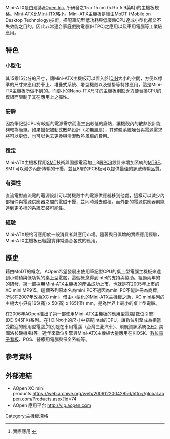Mini-ATX是由建碁[[AOpen|AOpen Inc.]] 所研發之15 x 15 cm (5.9 x 5.9英吋)的主機板規格。Mini-ATX比[[Mini-ITX|Mini-ITX]]略小。Mini-ATX主機板是經由MoDT (Mobile on Desktop Technology)技術，搭配筆記型低功耗與低廢熱CPU達成小型化卻又不失效能之目的。因此非常適合家庭戲院電腦(HTPC)之應用以及車用電腦等工業級應用。
==特色==
===小型化===

其15乘15公分的尺寸，讓Mini-ATX主機板可以置入於1[[DIN|DIN]]大小的空間，方便以標準的尺寸來應用於車上、堆疊式系統、塔型機殼以及壁掛等特殊應用，這是Mini-ITX主機板所做不到的。而更小的Nano-ITX尺寸的主機板則缺乏方便替換CPU的模組而限制了其在應用上之彈性。

===安靜===
因為筆記型CPU有較低的電源需求而產生出較低的廢熱，讓機殼內的散熱設計能夠較為簡單。如果搭配被動式散熱設計（如無風扇），其整體系統噪音與電源需求將可以更低，也可以免去更換與清潔散熱風扇的費用。
===穩定===
Mini-ATX主機板採用[[SMT|SMT]]技術與固態電容加上8層[[PCB|PCB]]設計來增加系統的[[MTBF|MTBF]]。SMT可以減少內部傳輸的干擾，並且8層的PCB板可以提供最佳的訊號傳輸品質。
===有彈性===
直流電對直流電的電源設計可以將機殼中的電源供應器移到他處，這樣可以減少內部組件與電源供應器之間的電磁干擾，並同時減去體積。而外部的電源供應器則能達到更多樣的系統安裝可能性。
===經驗===
Mini-ATX規格可應用於一般消費者與應用市場。隨著與日俱增的實際應用經驗，Mini-ATX主機板已經證實非常適合各式的應用。
==歷史==
藉由MoDT的概念，AOpen希望發展出使用筆記型CPU的桌上型電腦主機板來達到小體積與低功耗的桌上型電腦，這個概念得到Intel的支持與協助。經過兩年的的研發，第一部採用Mini-ATX主機板的產品成功上市，也就是在2005年上市的XC mini MP915。這個系列原本名為mini PC不過因為mini PC不能註冊為商標，所以在2007年改為XC mini。借由小型化的Mini-ATX主機板之助，XC mini系列的主機大小只有165(寬) x 50(高) x 165(深) mm，是為世界上最小的桌上型電腦。

在2006年AOpen推出了第一部使用Mini-ATX主機板的應用型電腦[數位引擎] (DE-945FX)系列。在1 DIN大小的尺寸中搭配Intel的CPU，讓數位引擎成為相當受歡迎的應用型電腦<ref>實際應用 {{cite web |url=http://vip.aopen.com/SuccessStory.htm |title=存档副本 |accessdate=2009-12-31 |deadurl=yes |archiveurl=https://web.archive.org/web/20090604212901/http://vip.aopen.com/SuccessStory.htm |archivedate=2009-06-04 }}</ref>特別是在車用電腦（台灣三菱汽車）、飛航資訊系統([[SFO|SFO]], 美國洛杉磯機場)等。近年來數位引擎與Mini-ATX主機板大量應用在KIOSK、[[數位電子看板|數位電子看板]]、POS、醫療用電腦與保全系統等。

==參考資料==
<references />

==外部連結==
* AOpen XC mini products:https://web.archive.org/web/20091220042856/http://global.aopen.com/Products.aspx?id=74
* AOpen 應用平台 http://vip.aopen.com {{Wayback|url=http://vip.aopen.com/ |date=20200223113426 }}

[[Category:主機板規格|Category:主機板規格]]
